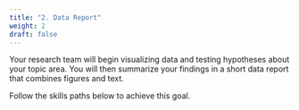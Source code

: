 ```yaml
---
title: "2. Data Report"
weight: 2
draft: false
---
```


Your research team will begin visualizing data and testing hypotheses about your topic area. You will then summarize your findings in a short data report that combines figures and text.

Follow the skills paths below to achieve this goal.